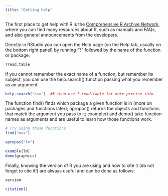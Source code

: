 ---
title: "Getting help"
---

The first place to get help with R is the [Comprehensive R Archive Network](http://cran.r-project.org/), where you can find many resources about R, such as manuals and FAQs, and also general announcements from the developers.

Directly in RStudio you can open the Help page (on the Help tab, usually on the bottom right panel) by running "?" followed by the name of the function or package:

```{r, eval = FALSE}
?read.table
```

If you cannot remember the exact name of a function, but remember its subject, you can use the help.search() function passing what you remember as an argument.

```{r, eval = FALSE}
help.search("csv")  ## then use ? read.table for more precise info
```

The function find() finds which package a given function is in (more on packages and functions later); apropos() returns the objects and functions that match the argument you pass to it; example() and demo() take function names as arguments and are useful to learn how those functions work.

```{r, eval = FALSE}
# Try using those functions
find("max")

apropos("lm")

example(lm)
demo(graphics)

```

Finally, knowing the version of R you are using and how to cite it (do not forget to cite it!) are always useful and can be done as follows:
```{r}
version

citation()

```

